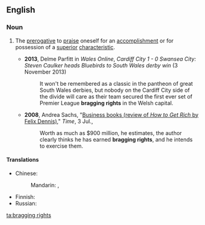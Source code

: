 ==English==

===Noun===
{{en-plural noun|head=[[bragging]] [[rights]]}}

# {{context|idiomatic|lang=en}} The [[prerogative]] to [[praise]] oneself for an [[accomplishment]] or for possession of a [[superior]] [[characteristic]].
#* '''2013''',  Delme Parfitt in ''Wales Online'', ''Cardiff City 1 - 0 Swansea City: Steven Caulker heads Bluebirds to South Wales derby win'' (3 November 2013)
#*: It won't be remembered as a classic in the pantheon of great South Wales derbies, but nobody on the Cardiff City side of the divide will care as their team secured the first ever set of Premier League '''bragging rights''' in the Welsh capital.
#* '''2008''', Andrea Sachs, "[http://www.time.com/time/magazine/article/0,9171,1820126,00.html Business books (review of ''How to Get Rich'' by Felix Dennis)]," ''Time'', 3 Jul.,
#*: Worth as much as $900 million, he estimates, the author clearly thinks he has earned '''bragging rights''', and he intends to exercise them.

====Translations====
{{trans-top|the prerogative to praise oneself}}
* Chinese:
*: Mandarin: {{t|cmn|[[吹噓]][[資本]]|sc=Hani}}, {{t|cmn|[[吹嘘]][[资本]]|tr=chuīxū zīběn|sc=Hani}}
{{trans-mid}}
* Finnish: {{t|fi|kerskailuoikeudet|p}}
* Russian: {{t-needed|ru}}
{{trans-bottom}}

[[ta:bragging rights]]